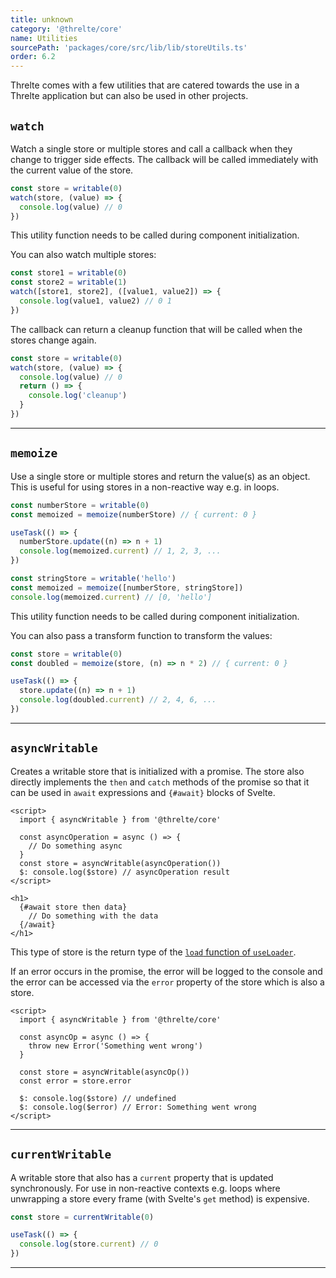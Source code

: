 ```yaml
---
title: unknown
category: '@threlte/core'
name: Utilities
sourcePath: 'packages/core/src/lib/lib/storeUtils.ts'
order: 6.2
---
```


Threlte comes with a few utilities that are catered towards the use in a Threlte application but can also be used in other projects.

## `watch`

Watch a single store or multiple stores and call a callback when they change to trigger side effects. The callback will be called immediately with the current value of the store.

```ts
const store = writable(0)
watch(store, (value) => {
  console.log(value) // 0
})
```

<Tip type="info">This utility function needs to be called during component initialization.</Tip>

You can also watch multiple stores:

```ts
const store1 = writable(0)
const store2 = writable(1)
watch([store1, store2], ([value1, value2]) => {
  console.log(value1, value2) // 0 1
})
```

The callback can return a cleanup function that will be called when the stores change again.

```ts
const store = writable(0)
watch(store, (value) => {
  console.log(value) // 0
  return () => {
    console.log('cleanup')
  }
})
```

---

## `memoize`

Use a single store or multiple stores and return the value(s) as an object.
This is useful for using stores in a non-reactive way e.g. in loops.

```ts
const numberStore = writable(0)
const memoized = memoize(numberStore) // { current: 0 }

useTask(() => {
  numberStore.update((n) => n + 1)
  console.log(memoized.current) // 1, 2, 3, ...
})

const stringStore = writable('hello')
const memoized = memoize([numberStore, stringStore])
console.log(memoized.current) // [0, 'hello']
```

<Tip type="info">This utility function needs to be called during component initialization.</Tip>

You can also pass a transform function to transform the values:

```ts
const store = writable(0)
const doubled = memoize(store, (n) => n * 2) // { current: 0 }

useTask(() => {
  store.update((n) => n + 1)
  console.log(doubled.current) // 2, 4, 6, ...
})
```

---

## `asyncWritable`

Creates a writable store that is initialized with a promise. The store also directly
implements the `then` and `catch` methods of the promise so that it can be
used in `await` expressions and `{#await}` blocks of Svelte.

```svelte
<script>
  import { asyncWritable } from '@threlte/core'

  const asyncOperation = async () => {
    // Do something async
  }
  const store = asyncWritable(asyncOperation())
  $: console.log($store) // asyncOperation result
</script>

<h1>
  {#await store then data}
    // Do something with the data
  {/await}
</h1>
```

This type of store is the return type of the [`load` function of `useLoader`](/docs/reference/core/use-loader#loading-an-asset).

If an error occurs in the promise, the error will be logged to the console
and the error can be accessed via the `error` property of the store which is also a store.

```svelte
<script>
  import { asyncWritable } from '@threlte/core'

  const asyncOp = async () => {
    throw new Error('Something went wrong')
  }

  const store = asyncWritable(asyncOp())
  const error = store.error

  $: console.log($store) // undefined
  $: console.log($error) // Error: Something went wrong
</script>
```

---

## `currentWritable`

A writable store that also has a `current` property that is updated synchronously.
For use in non-reactive contexts e.g. loops where unwrapping a store every frame
(with Svelte's `get` method) is expensive.

```ts
const store = currentWritable(0)

useTask(() => {
  console.log(store.current) // 0
})
```

---
